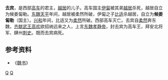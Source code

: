 '''去宾'''，是西部[[高车|高车]]的君主，[[越居|越居]]的儿子。高车国主[[伊匐|伊匐]]被其弟[[越居|越居]]杀死，越居自立为候娄匐勒。[[东魏|东魏]][[天平_(东魏)|天平]]年间，越居被柔然所破，伊匐之子[[比适|比适]]杀越居，自立为'''候娄匐勒'''（国主）。[[兴和_(年号)|兴和]]年间，比适又为[[柔然|柔然]]所破。西部高车灭亡。去宾自[[柔然|柔然]]奔东魏，[[高欢|齐献武王高欢]]欲招纳远来之人，上言[[东魏孝静帝|东魏孝静帝]]，封去宾为高车王，拜安北将军、肆州[[刺史|刺史]]。既而去宾病死。

{{start box}}
{{s-before|[[比适|比适]]}}
{{s-title|西部[[高车|高车]]君主|540年代初}}
{{s-after|—}}
{{end box}}

== 参考资料 ==
*《[[魏书|魏书]]》

[[Category:高车|Q]]
[[Category:南北朝人|Q]]